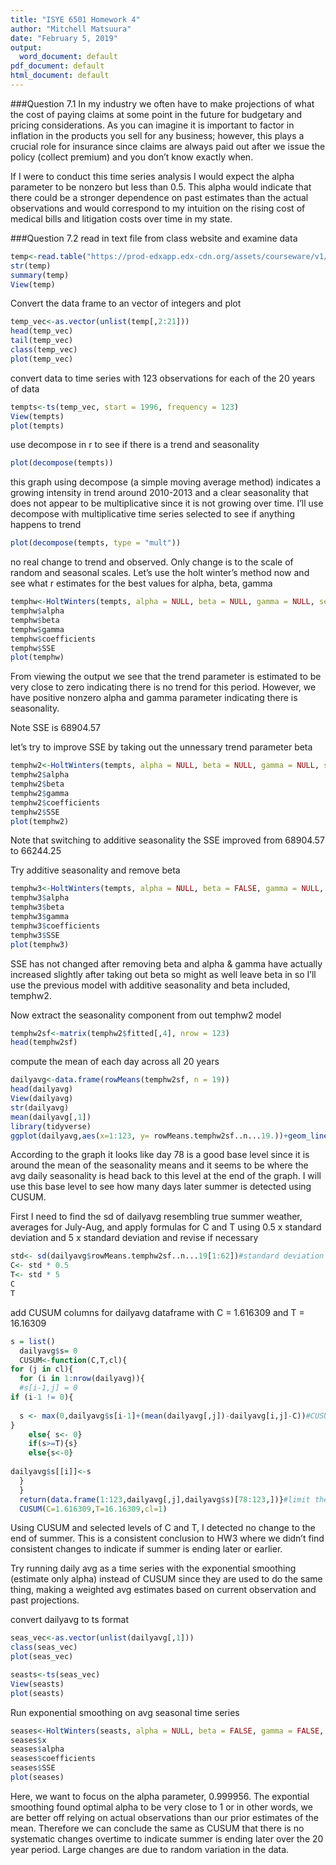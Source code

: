 ```yaml
---
title: "ISYE 6501 Homework 4"
author: "Mitchell Matsuura"
date: "February 5, 2019"
output:
  word_document: default
pdf_document: default
html_document: default
---
```


###Question 7.1
In my industry we often have to make projections of what the cost of paying claims at some point in the future for budgetary and pricing considerations.  As you can imagine it is important to factor in inflation in the products you sell for any business; however, this plays a crucial role for insurance since claims are always paid out after we issue the policy (collect premium) and you don't know exactly when. 

If I were to conduct this time series analysis I would expect the alpha parameter to be nonzero but less than 0.5.  This alpha would indicate that there could be a stronger dependence on past estimates than the actual observations and would correspond to my intuition on the rising cost of medical bills and litigation costs over time in my state.



###Question 7.2
read in text file from class website and examine data
```r
temp<-read.table("https://prod-edxapp.edx-cdn.org/assets/courseware/v1/592f3be3e90d2bdfe6a69f62374a1250/asset-v1:GTx+ISYE6501x+1T2019+type@asset+block/temps.txt",header = TRUE)
str(temp)
summary(temp)
View(temp)
```
Convert the data frame to an vector of integers and plot
```r
temp_vec<-as.vector(unlist(temp[,2:21]))
head(temp_vec)
tail(temp_vec)
class(temp_vec)
plot(temp_vec)

```

convert data to time series with 123 observations for each of the 20 years of data
```r
tempts<-ts(temp_vec, start = 1996, frequency = 123)
View(tempts)
plot(tempts)
```

use decompose in r to see if there is a trend and seasonality
```r
plot(decompose(tempts))
```

this graph using decompose (a simple moving average method) indicates a growing intensity in trend around 2010-2013 and a clear seasonality that does not appear to be multiplicative since it is not growing over time.  I'll use decompose with multiplicative time series selected to see if anything happens to trend

```r
plot(decompose(tempts, type = "mult"))
```
no real change to trend and observed.  Only change is to the scale of random and seasonal scales.  Let's use the holt winter's method now and see what r estimates for the best values for alpha, beta, gamma

```r
temphw<-HoltWinters(tempts, alpha = NULL, beta = NULL, gamma = NULL, seasonal = "multiplicative")
temphw$alpha
temphw$beta
temphw$gamma
temphw$coefficients
temphw$SSE
plot(temphw)
```
From viewing the output we see that the trend parameter is estimated to be very close to zero indicating there is no trend for this period.  However, we have positive nonzero alpha and gamma parameter indicating there is seasonality.

Note SSE is 68904.57

let's try to improve SSE by taking out the unnessary trend parameter beta

```r
temphw2<-HoltWinters(tempts, alpha = NULL, beta = NULL, gamma = NULL, seasonal = "additive")
temphw2$alpha
temphw2$beta
temphw2$gamma
temphw2$coefficients
temphw2$SSE
plot(temphw2)
```
Note that switching to additive seasonality the SSE improved from 68904.57 to 66244.25

Try additive seasonality and remove beta

```r
temphw3<-HoltWinters(tempts, alpha = NULL, beta = FALSE, gamma = NULL, seasonal = "additive")
temphw3$alpha
temphw3$beta
temphw3$gamma
temphw3$coefficients
temphw3$SSE
plot(temphw3)
```
SSE has not changed after removing beta and alpha & gamma have actually increased slightly after taking out beta so might as well leave beta in so I'll use the previous model with additive seasonality and beta included, temphw2.

Now extract the seasonality component from out temphw2 model
```r
temphw2sf<-matrix(temphw2$fitted[,4], nrow = 123)
head(temphw2sf)
```

compute the mean of each day across all 20 years
```r
dailyavg<-data.frame(rowMeans(temphw2sf, n = 19))
head(dailyavg)
View(dailyavg)
str(dailyavg)
mean(dailyavg[,1])
library(tidyverse)
ggplot(dailyavg,aes(x=1:123, y= rowMeans.temphw2sf..n...19.))+geom_line()+geom_hline(yintercept = -0.5)+geom_vline(xintercept=78)

```
According to the graph it looks like day 78 is a good base level since it is around the mean of the seasonality means and it seems to be where the avg daily seasonality is head back to this level at the end of the graph.  I will  use this base level to see how many days later summer is detected using CUSUM.

First I need to find the sd of dailyavg resembling true summer weather, averages for July-Aug, and apply formulas for C and T using 0.5 x standard deviation and 5 x standard deviation and revise if necessary
```r
std<- sd(dailyavg$rowMeans.temphw2sf..n...19[1:62])#standard deviation for July-Aug
C<- std * 0.5
T<- std * 5 
C
T

```

add CUSUM columns for dailyavg dataframe with C = 1.616309 and T = 16.16309
```r
s = list()
  dailyavg$s= 0
  CUSUM<-function(C,T,cl){
for (j in cl){
  for (i in 1:nrow(dailyavg)){
  #s[i-1,j] = 0
if (i-1 != 0){
  
  s <- max(0,dailyavg$s[i-1]+(mean(dailyavg[,j])-dailyavg[i,j]-C))#CUSUM to detect decrease
}
    else{ s<- 0}
    if(s>=T){s}
    else{s<-0}
    
dailyavg$s[[i]]<-s
  }
  }
  return(data.frame(1:123,dailyavg[,j],dailyavg$s)[78:123,])}#limit the output
  CUSUM(C=1.616309,T=16.16309,cl=1)
```
Using CUSUM and selected levels of C and T, I detected no change to the end of summer.  This is a consistent conclusion to HW3 where we didn't find consistent changes to indicate if summer is ending later or earlier.

Try running daily avg as a time series with the exponential smoothing (estimate only alpha) instead of CUSUM since they are used to do the same thing, making a weighted avg estimates based on current observation and past projections.

convert dailyavg to ts format
```r
seas_vec<-as.vector(unlist(dailyavg[,1]))
class(seas_vec)
plot(seas_vec)

seasts<-ts(seas_vec)
View(seasts)
plot(seasts)
```

Run exponential smoothing on avg seasonal time series
```r
seases<-HoltWinters(seasts, alpha = NULL, beta = FALSE, gamma = FALSE, seasonal = "additive")
seases$x
seases$alpha
seases$coefficients
seases$SSE
plot(seases)
```

Here, we want to focus on the alpha parameter, 0.999956.  The expontial smoothing found optimal alpha to be very close to 1 or in other words, we are better off relying on actual observations than our prior estimates of the mean.  Therefore we can conclude the same as CUSUM that there is no systematic changes overtime to indicate summer is ending later over the 20 year period.  Large changes are due to random variation in the data.



